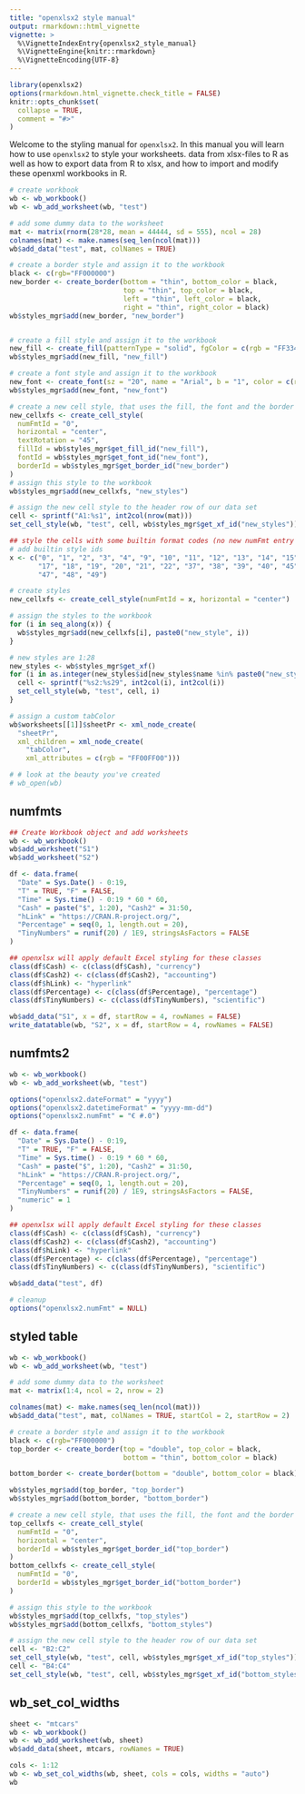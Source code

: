 ```yaml
---
title: "openxlsx2 style manual"
output: rmarkdown::html_vignette
vignette: >
  %\VignetteIndexEntry{openxlsx2_style_manual}
  %\VignetteEngine{knitr::rmarkdown}
  %\VignetteEncoding{UTF-8}
---
```



```r
library(openxlsx2)
options(rmarkdown.html_vignette.check_title = FALSE)
knitr::opts_chunk$set(
  collapse = TRUE,
  comment = "#>"
)
```

Welcome to the styling manual for `openxlsx2`. In this manual you will learn how to use `openxlsx2` to style your worksheets. data from xlsx-files to R as well as how to export data from R to xlsx, and how to import and modify these openxml workbooks in R. 

```r
# create workbook
wb <- wb_workbook()
wb <- wb_add_worksheet(wb, "test")

# add some dummy data to the worksheet
mat <- matrix(rnorm(28*28, mean = 44444, sd = 555), ncol = 28)
colnames(mat) <- make.names(seq_len(ncol(mat)))
wb$add_data("test", mat, colNames = TRUE)

# create a border style and assign it to the workbook
black <- c(rgb="FF000000")
new_border <- create_border(bottom = "thin", bottom_color = black,
                            top = "thin", top_color = black,
                            left = "thin", left_color = black,
                            right = "thin", right_color = black)
wb$styles_mgr$add(new_border, "new_border")


# create a fill style and assign it to the workbook
new_fill <- create_fill(patternType = "solid", fgColor = c(rgb = "FF334E6F"))
wb$styles_mgr$add(new_fill, "new_fill")

# create a font style and assign it to the workbook
new_font <- create_font(sz = "20", name = "Arial", b = "1", color = c(rgb = "FFFFFFFF"))
wb$styles_mgr$add(new_font, "new_font")

# create a new cell style, that uses the fill, the font and the border style
new_cellxfs <- create_cell_style(
  numFmtId = "0",
  horizontal = "center",
  textRotation = "45",
  fillId = wb$styles_mgr$get_fill_id("new_fill"),
  fontId = wb$styles_mgr$get_font_id("new_font"), 
  borderId = wb$styles_mgr$get_border_id("new_border")
)
# assign this style to the workbook
wb$styles_mgr$add(new_cellxfs, "new_styles")

# assign the new cell style to the header row of our data set
cell <- sprintf("A1:%s1", int2col(nrow(mat)))
set_cell_style(wb, "test", cell, wb$styles_mgr$get_xf_id("new_styles"))

## style the cells with some builtin format codes (no new numFmt entry is needed)
# add builtin style ids
x <- c("0", "1", "2", "3", "4", "9", "10", "11", "12", "13", "14", "15", "16",
       "17", "18", "19", "20", "21", "22", "37", "38", "39", "40", "45", "46",
       "47", "48", "49")

# create styles
new_cellxfs <- create_cell_style(numFmtId = x, horizontal = "center")

# assign the styles to the workbook
for (i in seq_along(x)) {
  wb$styles_mgr$add(new_cellxfs[i], paste0("new_style", i))
}

# new styles are 1:28
new_styles <- wb$styles_mgr$get_xf()
for (i in as.integer(new_styles$id[new_styles$name %in% paste0("new_style", seq_along(x))])) {
  cell <- sprintf("%s2:%s29", int2col(i), int2col(i))
  set_cell_style(wb, "test", cell, i)
}

# assign a custom tabColor
wb$worksheets[[1]]$sheetPr <- xml_node_create(
  "sheetPr",
  xml_children = xml_node_create(
    "tabColor",
    xml_attributes = c(rgb = "FF00FF00")))

# # look at the beauty you've created
# wb_open(wb)
```


## numfmts
```r
## Create Workbook object and add worksheets
wb <- wb_workbook()
wb$add_worksheet("S1")
wb$add_worksheet("S2")

df <- data.frame(
  "Date" = Sys.Date() - 0:19,
  "T" = TRUE, "F" = FALSE,
  "Time" = Sys.time() - 0:19 * 60 * 60,
  "Cash" = paste("$", 1:20), "Cash2" = 31:50,
  "hLink" = "https://CRAN.R-project.org/",
  "Percentage" = seq(0, 1, length.out = 20),
  "TinyNumbers" = runif(20) / 1E9, stringsAsFactors = FALSE
)

## openxlsx will apply default Excel styling for these classes
class(df$Cash) <- c(class(df$Cash), "currency")
class(df$Cash2) <- c(class(df$Cash2), "accounting")
class(df$hLink) <- "hyperlink"
class(df$Percentage) <- c(class(df$Percentage), "percentage")
class(df$TinyNumbers) <- c(class(df$TinyNumbers), "scientific")

wb$add_data("S1", x = df, startRow = 4, rowNames = FALSE)
write_datatable(wb, "S2", x = df, startRow = 4, rowNames = FALSE)
```


## numfmts2

```r
wb <- wb_workbook()
wb <- wb_add_worksheet(wb, "test")

options("openxlsx2.dateFormat" = "yyyy")
options("openxlsx2.datetimeFormat" = "yyyy-mm-dd")
options("openxlsx2.numFmt" = "€ #.0")

df <- data.frame(
  "Date" = Sys.Date() - 0:19,
  "T" = TRUE, "F" = FALSE,
  "Time" = Sys.time() - 0:19 * 60 * 60,
  "Cash" = paste("$", 1:20), "Cash2" = 31:50,
  "hLink" = "https://CRAN.R-project.org/",
  "Percentage" = seq(0, 1, length.out = 20),
  "TinyNumbers" = runif(20) / 1E9, stringsAsFactors = FALSE,
  "numeric" = 1
)

## openxlsx will apply default Excel styling for these classes
class(df$Cash) <- c(class(df$Cash), "currency")
class(df$Cash2) <- c(class(df$Cash2), "accounting")
class(df$hLink) <- "hyperlink"
class(df$Percentage) <- c(class(df$Percentage), "percentage")
class(df$TinyNumbers) <- c(class(df$TinyNumbers), "scientific")

wb$add_data("test", df)
```

```r
# cleanup
options("openxlsx2.numFmt" = NULL)
```


## styled table
```r
wb <- wb_workbook()
wb <- wb_add_worksheet(wb, "test")

# add some dummy data to the worksheet
mat <- matrix(1:4, ncol = 2, nrow = 2)

colnames(mat) <- make.names(seq_len(ncol(mat)))
wb$add_data("test", mat, colNames = TRUE, startCol = 2, startRow = 2)

# create a border style and assign it to the workbook
black <- c(rgb="FF000000")
top_border <- create_border(top = "double", top_color = black,
                            bottom = "thin", bottom_color = black)

bottom_border <- create_border(bottom = "double", bottom_color = black)

wb$styles_mgr$add(top_border, "top_border")
wb$styles_mgr$add(bottom_border, "bottom_border")

# create a new cell style, that uses the fill, the font and the border style
top_cellxfs <- create_cell_style(
  numFmtId = "0",
  horizontal = "center",
  borderId = wb$styles_mgr$get_border_id("top_border")
)
bottom_cellxfs <- create_cell_style(
  numFmtId = "0",
  borderId = wb$styles_mgr$get_border_id("bottom_border")
)

# assign this style to the workbook
wb$styles_mgr$add(top_cellxfs, "top_styles")
wb$styles_mgr$add(bottom_cellxfs, "bottom_styles")

# assign the new cell style to the header row of our data set
cell <- "B2:C2"
set_cell_style(wb, "test", cell, wb$styles_mgr$get_xf_id("top_styles"))
cell <- "B4:C4"
set_cell_style(wb, "test", cell, wb$styles_mgr$get_xf_id("bottom_styles"))
```


## wb_set_col_widths
```r
sheet <- "mtcars"
wb <- wb_workbook()
wb <- wb_add_worksheet(wb, sheet)
wb$add_data(sheet, mtcars, rowNames = TRUE)

cols <- 1:12
wb <- wb_set_col_widths(wb, sheet, cols = cols, widths = "auto")
wb
```

